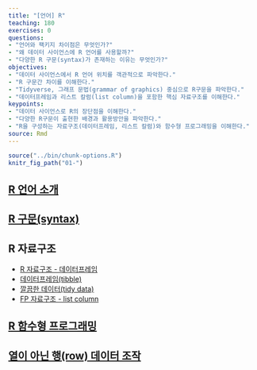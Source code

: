```yaml
---
title: "[언어] R"
teaching: 180
exercises: 0
questions:
- "언어와 팩키지 차이점은 무엇인가?"
- "왜 데이터 사이언스에 R 언어를 사용할까?"
- "다양한 R 구문(syntax)가 존재하는 이유는 무엇인가?"
objectives:
- "데이터 사이언스에서 R 언어 위치를 객관적으로 파악한다."
- "R 구문간 차이를 이해한다."
- "Tidyverse, 그래프 문법(grammar of graphics) 중심으로 R구문을 파악한다."
- "데이터프레임과 리스트 칼럼(list column)을 포함한 핵심 자료구조를 이해한다."
keypoints:
- "데이터 사이언스로 R의 장단점을 이해한다."
- "다양한 R구문이 출현한 배경과 활용방안을 파악한다."
- "R을 구성하는 자료구조(데이터프레임, 리스트 칼럼)와 함수형 프로그래밍을 이해한다."
source: Rmd
---
```


```r
source("../bin/chunk-options.R")
knitr_fig_path("01-")
```

## [R 언어 소개](https://statkclee.github.io/data-science/ds-r-lang.html)

## [R 구문(syntax)](https://statkclee.github.io/data-science/ds-r-tidyeval.html)

## R 자료구조 

- [R 자료구조 - 데이터프레임](https://statkclee.github.io/data-science/ds-data-structure.html)
- [데이터프레임(tibble)](https://statkclee.github.io/data-science/data-handling-tibble.html)
- [깔끔한 데이터(tidy data)](https://statkclee.github.io/data-science/data-handling-tidyr.html)
- [FP 자료구조 - list column](https://statkclee.github.io/parallel-r/r-parallel-fp-ds.html)

## [R 함수형 프로그래밍](https://statkclee.github.io/parallel-r/ds-fp-purrr.html)

## [열이 아닌 행(row) 데이터 조작](https://statkclee.github.io/parallel-r/r-rowwise-wrangling.html)

